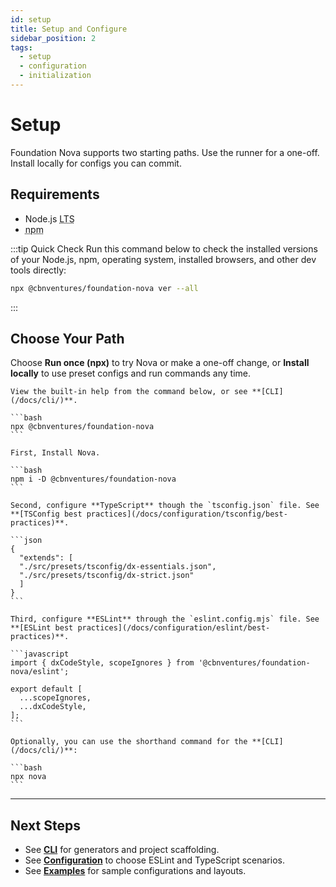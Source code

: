 ```yaml
---
id: setup
title: Setup and Configure
sidebar_position: 2
tags:
  - setup
  - configuration
  - initialization
---
```



# Setup

Foundation Nova supports two starting paths. Use the runner for a one-off. Install locally for configs you can commit.

## Requirements

- Node.js <abbr title="Long-Term Support">LTS</abbr>
- <abbr title="Node Package Manager">npm</abbr>

:::tip Quick Check
Run this command below to check the installed versions of your Node.js, npm, operating system, installed browsers, and other dev tools directly:

```bash
npx @cbnventures/foundation-nova ver --all
```
:::

## Choose Your Path

Choose **Run once (npx)** to try Nova or make a one-off change, or **Install locally** to use preset configs and run commands any time.

<Tabs groupId="setup-mode">
  <TabItem value="runner" label="Run once (npx)">

    View the built-in help from the command below, or see **[CLI](/docs/cli/)**.

    ```bash
    npx @cbnventures/foundation-nova
    ```

  </TabItem>
  <TabItem value="local" label="Install locally">

    First, Install Nova.

    ```bash
    npm i -D @cbnventures/foundation-nova
    ```

    Second, configure **TypeScript** though the `tsconfig.json` file. See **[TSConfig best practices](/docs/configuration/tsconfig/best-practices)**.

    ```json
    {
      "extends": [
      "./src/presets/tsconfig/dx-essentials.json",
      "./src/presets/tsconfig/dx-strict.json"
      ]
    }
    ```

    Third, configure **ESLint** through the `eslint.config.mjs` file. See **[ESLint best practices](/docs/configuration/eslint/best-practices)**.

    ```javascript
    import { dxCodeStyle, scopeIgnores } from '@cbnventures/foundation-nova/eslint';

    export default [
      ...scopeIgnores,
      ...dxCodeStyle,
    ];
    ```

    Optionally, you can use the shorthand command for the **[CLI](/docs/cli/)**:

    ```bash
    npx nova
    ```

  </TabItem>
</Tabs>

---

## Next Steps

- See **[CLI](/docs/cli/)** for generators and project scaffolding.
- See **[Configuration](/docs/configuration/)** to choose ESLint and TypeScript scenarios.
- See **[Examples](/docs/examples/)** for sample configurations and layouts.
